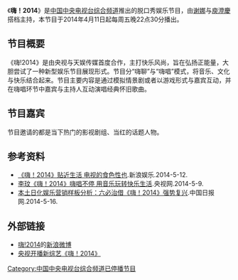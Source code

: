 {{noteTA
|1=zh-hans:无线;zh-hant:無綫;
|2=zh-hans:数字;zh-hant:數碼;zh-hk:數碼;zh-tw:數位;zh-mo:數碼;
|3=zh-hans:台标;zh-hant:台徽;
|4=zh-hans:高清;zh-hant:高清;zh-hk:高清;zh-tw:高畫質;zh-mo:高清;
|5=zh-hans:標清;zh-hant:標清;zh-hk:標清;zh-tw:標準畫質;zh-mo:標清;
|6=zh-hans:模拟;zh-hant:模擬;zh-hk:模擬;zh-tw:類比;zh-mo:模擬;
|G1=IT
}}
{{Infobox television
| show_name            = 嗨！2014
|original_name         = 
| image                = 
| caption              = 
| show_name_2          =
| genre                = [[脱口秀|脱口秀]]
| format               = 
| creator              = 
| developer            =
| writer               =
| director             = [[天娱传媒|天娱传媒]]
| creative_director    =
| presenter            = 
| voices               =
| narrated             =
| usic_composer =
| opentheme            =
| endtheme             =
| composer             =
| country              = {{CHN}}
| language             = [[漢語普通話|漢語普通話]]
| num_seasons          = 1
| num_episodes         = 
| list_episodes        =
| executive_producer   = 
| producer             =
| editor               =
| location             = 
| cinematography       = 
| camera               =多機位拍攝
| runtime              = 50分鐘
| company              = [[天娱传媒|天娱传媒]]
| distributor          = 
| channel              = {{CHN}} [[中国中央电视台综合频道|中国中央电视台综合频道]]
| picture_format       = [[SDTV|SDTV]] [[576i|576i]]、[[HDTV|HDTV]] [[1080i|1080i]]
| audio_format         =[[立體聲|立體聲]]
| first_aired          = {{start_date|2014|04|11}}
| last_aired           =  {{start_date|2014|05|30}}
| status               = 
| preceded_by          = 
| followed_by          = 
| related              = 
| website              =  
| website_title        = 
| production_website   =
}}

《'''嗨！2014'''》是[[中国中央电视台综合频道|中国中央电视台综合频道]]推出的脱口秀娱乐节目，由[[谢娜|谢娜]]与[[庾澄慶|庾澄慶]]搭档主持，本节目于2014年4月11日起每周五晚22点30分播出。

== 节目概要 ==
《嗨!2014》是由央视与天娱传媒首度合作，主打快乐风尚，旨在弘扬正能量，大胆尝试了一种新型娱乐节目展现形式。节目分“嗨聊”与“嗨唱”模式，将音乐、文化与快乐结合起来。节目主要内容是通过模拟情景剧或者以游戏形式与嘉宾互动，并在嗨唱环节中嘉宾与主持人互动演唱经典怀旧歌曲。

== 节目嘉宾 ==
节目邀请的都是当下热门的影视剧组、当红的话题人物。

== 参考资料 ==
* [http://ent.sina.com.cn/v/m/2014-05-12/11134139959.shtml 《嗨！2014》贴近生活 电视的食色性也]{{Wayback|url=http://ent.sina.com.cn/v/m/2014-05-12/11134139959.shtml |date=20140518180421 }}.新浪娱乐.2014-5-12.
* [https://web.archive.org/web/20140519000414/http://cctv1.cntv.cn/2014/05/09/ARTI1399623020278105.shtml 李玟《嗨！2014》嗨唱不停 用音乐玩转快乐生活].央视网.2014-5-9.
* [https://web.archive.org/web/20140518174454/http://qiye.chinadaily.com.cn/html/news/info/2014/0516/14841.html 本土日化娱乐营销样板分析：六必治借《嗨！2014》强势复兴].中国日报网.2014-5-16.

== 外部链接 ==
* [http://weibo.com/u/5048665892 嗨!2014]{{Wayback|url=http://weibo.com/u/5048665892 |date=20140518223812 }}的[[新浪微博|新浪微博]]
* [http://news.hexun.com/2014-04-13/163874886.html 央视开播新综艺《嗨！2014》]{{Wayback|url=http://news.hexun.com/2014-04-13/163874886.html |date=20160304192320 }}

[[Category:中国中央电视台综合频道已停播节目|Category:中国中央电视台综合频道已停播节目]]